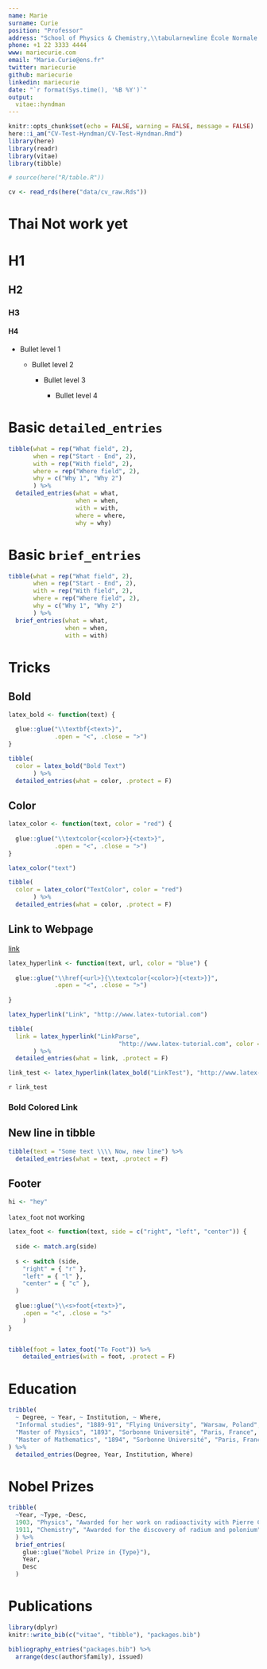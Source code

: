 ```yaml
---
name: Marie
surname: Curie
position: "Professor"
address: "School of Physics & Chemistry,\\tabularnewline École Normale Supérieure"
phone: +1 22 3333 4444
www: mariecurie.com
email: "Marie.Curie@ens.fr"
twitter: mariecurie
github: mariecurie
linkedin: mariecurie
date: "`r format(Sys.time(), '%B %Y')`"
output: 
  vitae::hyndman
---
```


```r
knitr::opts_chunk$set(echo = FALSE, warning = FALSE, message = FALSE)
here::i_am("CV-Test-Hyndman/CV-Test-Hyndman.Rmd")
library(here)
library(readr)
library(vitae)
library(tibble)

# source(here("R/table.R"))
```

```r
cv <- read_rds(here("data/cv_raw.Rds"))
```

# Thai Not work yet



# H1

## H2

### H3

#### H4

-   Bullet level 1

    -   Bullet level 2

        -   Bullet level 3

            -   Bullet level 4


# Basic `detailed_entries`

```r
tibble(what = rep("What field", 2),
       when = rep("Start - End", 2),
       with = rep("With field", 2),
       where = rep("Where field", 2),
       why = c("Why 1", "Why 2")
       ) %>%    
  detailed_entries(what = what, 
                   when = when, 
                   with = with, 
                   where = where, 
                   why = why)
```

# Basic `brief_entries`

```r
tibble(what = rep("What field", 2),
       when = rep("Start - End", 2),
       with = rep("With field", 2),
       where = rep("Where field", 2),
       why = c("Why 1", "Why 2")
       ) %>% 
  brief_entries(what = what, 
                when = when, 
                with = with)
```

# Tricks
## Bold

\textbf{greatest}

```r
latex_bold <- function(text) {

  glue::glue("\\textbf{<text>}",
             .open = "<", .close = ">")
}

tibble(
  color = latex_bold("Bold Text")
       ) %>%
  detailed_entries(what = color, .protect = F)
```


## Color

```r
latex_color <- function(text, color = "red") {
  
  glue::glue("\\textcolor{<color>}{<text>}",
             .open = "<", .close = ">")
}

latex_color("text")
```


```r
tibble(
  color = latex_color("TextColor", color = "red")
       ) %>% 
  detailed_entries(what = color, .protect = F)
```


## Link to Webpage

[link](https://www.google.com)

[\textcolor{blue}{link}](https://www.google.com) 

\href{http://www.latex-tutorial.com}{\textcolor{blue}{link}}


```r
latex_hyperlink <- function(text, url, color = "blue") {
  
  glue::glue("\\href{<url>}{\\textcolor{<color>}{<text>}}",
             .open = "<", .close = ">")
  
}

latex_hyperlink("Link", "http://www.latex-tutorial.com")
```

```r
tibble(
  link = latex_hyperlink("LinkParse", 
                               "http://www.latex-tutorial.com", color = "red")
       ) %>% 
  detailed_entries(what = link, .protect = F)
```

```r
link_test <- latex_hyperlink(latex_bold("LinkTest"), "http://www.latex-tutorial.com")
```

`r link_test`


### Bold Colored Link



## New line in tibble

```r
tibble(text = "Some text \\\\ Now, new line") %>% 
  detailed_entries(what = text, .protect = F)
```


## Footer


```r
hi <- "hey"
```


\rfoot{`r hi`}


`latex_foot` not working

```r
latex_foot <- function(text, side = c("right", "left", "center")) {
  
  side <- match.arg(side)
  
  s <- switch (side,
    "right" = { "r" },
    "left" = { "l" },
    "center" = { "c" },
  )
  
  glue::glue("\\<s>foot{<text>}",
    .open = "<", .close = ">"
    )
}


tibble(foot = latex_foot("To Foot")) %>% 
    detailed_entries(with = foot, .protect = F)
```


# Education


```r
tribble(
  ~ Degree, ~ Year, ~ Institution, ~ Where,
  "Informal studies", "1889-91", "Flying University", "Warsaw, Poland",
  "Master of Physics", "1893", "Sorbonne Université", "Paris, France",
  "Master of Mathematics", "1894", "Sorbonne Université", "Paris, France"
) %>% 
  detailed_entries(Degree, Year, Institution, Where)
```

# Nobel Prizes

```r
tribble(
  ~Year, ~Type, ~Desc,
  1903, "Physics", "Awarded for her work on radioactivity with Pierre Curie and Henri Becquerel",
  1911, "Chemistry", "Awarded for the discovery of radium and polonium"
  ) %>% 
  brief_entries(
    glue::glue("Nobel Prize in {Type}"),
    Year, 
    Desc
  )
```

# Publications

```r
library(dplyr)
knitr::write_bib(c("vitae", "tibble"), "packages.bib")

bibliography_entries("packages.bib") %>%
  arrange(desc(author$family), issued)
```

